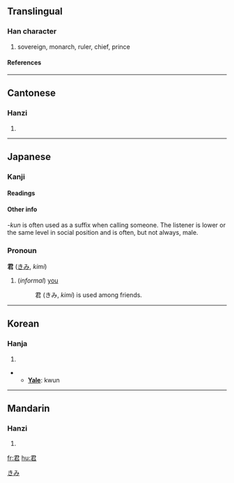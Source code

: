 ==Translingual==
===Han character===
{{Han char|rn=30|rad=口|as=04|sn=7|four=1760<sub>7</sub>|canj=尸大口 (SKR)}}
# sovereign, monarch, ruler, chief, prince
====References====
{{Han ref|kx=0177.070|dkj=03323|dj=0394.150|hdz=10595.060|uh=541B|ud=21531|bh=A767|bd=42855}}
----
==Cantonese==
===Hanzi===
{{yue-hanzi|jyut=|y=gwan1}}
# {{defn|Cantonese}}
----
== Japanese ==
=== Kanji ===
{{ja-kanji|grade=|rs=口04}}
====Readings====
{{ja-readings|on=[[くん]] (''kun'')|kun=[[きみ]] (''kimi'')}}

====Other info====
''-kun'' is often used as a suffix when calling someone. The listener is lower or the same level in social position and is often, but not always, male.

=== Pronoun ===
'''君''' ([[きみ]], ''kimi'')
# (''informal'') [[you]]
#: 君 (きみ, ''kimi'') is used among friends.



[[Category:Japanese pronouns|きみ]]
----
==Korean==
===Hanja===
{{ko-hanja|hangeul=군|eumhun=임금|rv=gun|mr=kun}}
# {{defn|Korean}}

** '''[[Yale]]''': kwun
----
==Mandarin==
===Hanzi===
{{cmn-hanzi|pin=[[jūn]] (jun1)|wg=chün<sup>1</sup>}}
# {{defn|Mandarin}}

[[fr:君]]
[[hu:君]]